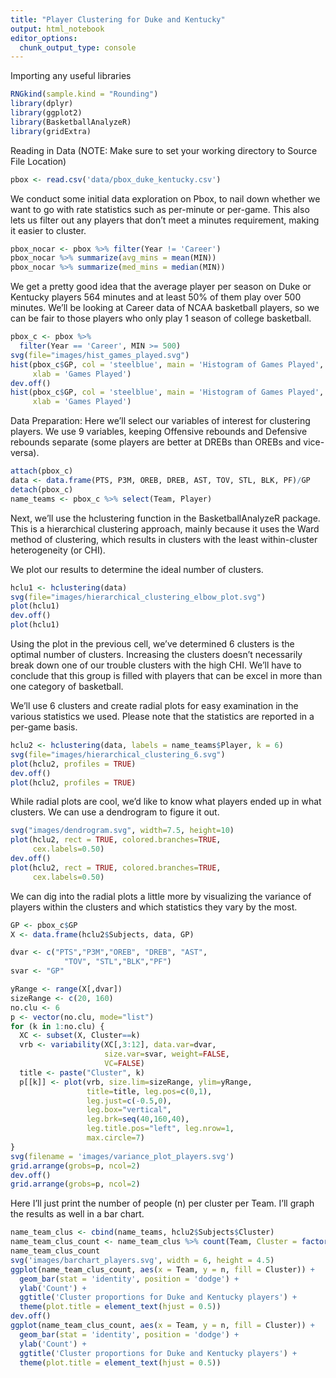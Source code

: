```yaml
---
title: "Player Clustering for Duke and Kentucky"
output: html_notebook
editor_options: 
  chunk_output_type: console
---
```


Importing any useful libraries

```r
RNGkind(sample.kind = "Rounding")
library(dplyr)
library(ggplot2)
library(BasketballAnalyzeR)
library(gridExtra)
```
Reading in Data (NOTE: Make sure to set your working directory to Source File Location)

```r
pbox <- read.csv('data/pbox_duke_kentucky.csv')
```

We conduct some initial data exploration on Pbox, to nail down whether we want to go with rate statistics such as  per-minute or per-game. This also lets us filter out any players that don't meet a minutes requirement, making it easier to cluster.

```r
pbox_nocar <- pbox %>% filter(Year != 'Career')
pbox_nocar %>% summarize(avg_mins = mean(MIN))
pbox_nocar %>% summarize(med_mins = median(MIN))
```

We get a pretty good idea that the average player per season on Duke or Kentucky players 564 minutes and at least 50% of them play over 500 minutes. We'll be looking at Career data of NCAA basketball players, so we can be fair to those players who only play 1 season of college basketball.

```r
pbox_c <- pbox %>% 
  filter(Year == 'Career', MIN >= 500)
svg(file="images/hist_games_played.svg")
hist(pbox_c$GP, col = 'steelblue', main = 'Histogram of Games Played',
     xlab = 'Games Played')
dev.off()
hist(pbox_c$GP, col = 'steelblue', main = 'Histogram of Games Played',
     xlab = 'Games Played')
```

Data Preparation: Here we'll select our variables of interest for clustering players. We use 9 variables, keeping Offensive rebounds and Defensive rebounds separate (some players are better at DREBs than OREBs and vice-versa).

```r
attach(pbox_c)
data <- data.frame(PTS, P3M, OREB, DREB, AST, TOV, STL, BLK, PF)/GP
detach(pbox_c)
name_teams <- pbox_c %>% select(Team, Player)
```

Next, we'll use the hclustering function in the BasketballAnalyzeR package. This is a hierarchical clustering approach, mainly because it uses the Ward method of clustering, which results in clusters with the least within-cluster heterogeneity (or CHI). 

We plot our results to determine the ideal number of clusters.

```r
hclu1 <- hclustering(data)
svg(file="images/hierarchical_clustering_elbow_plot.svg")
plot(hclu1)
dev.off()
plot(hclu1)
```

Using the plot in the previous cell, we've determined 6 clusters is the optimal number of clusters. Increasing the clusters doesn't necessarily break down one of our trouble clusters with the high CHI. We'll have to conclude that this group is filled with players that can be excel in more than one category of basketball.

We'll use 6 clusters and create radial plots for easy examination in the various statistics we used. Please note that the statistics are reported in a per-game basis.

```r
hclu2 <- hclustering(data, labels = name_teams$Player, k = 6)
svg(file="images/hierarchical_clustering_6.svg")
plot(hclu2, profiles = TRUE)
dev.off()
plot(hclu2, profiles = TRUE)
```

While radial plots are cool, we'd like to know what players ended up in what clusters. We can use a dendrogram to figure it out.

```r
svg("images/dendrogram.svg", width=7.5, height=10)
plot(hclu2, rect = TRUE, colored.branches=TRUE,
     cex.labels=0.50)
dev.off()
plot(hclu2, rect = TRUE, colored.branches=TRUE,
     cex.labels=0.50)
```

We can dig into the radial plots a little more by visualizing the variance of players within the clusters and which statistics they vary by the most.

```r
GP <- pbox_c$GP
X <- data.frame(hclu2$Subjects, data, GP)

dvar <- c("PTS","P3M","OREB", "DREB", "AST",
            "TOV", "STL","BLK","PF")
svar <- "GP"

yRange <- range(X[,dvar])
sizeRange <- c(20, 160)
no.clu <- 6
p <- vector(no.clu, mode="list")
for (k in 1:no.clu) {
  XC <- subset(X, Cluster==k)
  vrb <- variability(XC[,3:12], data.var=dvar,
                     size.var=svar, weight=FALSE,
                     VC=FALSE)
  title <- paste("Cluster", k)
  p[[k]] <- plot(vrb, size.lim=sizeRange, ylim=yRange,
                 title=title, leg.pos=c(0,1),
                 leg.just=c(-0.5,0),
                 leg.box="vertical",
                 leg.brk=seq(40,160,40),
                 leg.title.pos="left", leg.nrow=1,
                 max.circle=7)
}
svg(filename = 'images/variance_plot_players.svg')
grid.arrange(grobs=p, ncol=2)
dev.off()
grid.arrange(grobs=p, ncol=2)
```

Here I'll just print the number of people (n) per cluster per Team. I'll graph the results as well in a bar chart.

```r
name_team_clus <- cbind(name_teams, hclu2$Subjects$Cluster)
name_team_clus_count <- name_team_clus %>% count(Team, Cluster = factor(hclu2$Subjects$Cluster))
name_team_clus_count
svg('images/barchart_players.svg', width = 6, height = 4.5)
ggplot(name_team_clus_count, aes(x = Team, y = n, fill = Cluster)) +
  geom_bar(stat = 'identity', position = 'dodge') +
  ylab('Count') +
  ggtitle('Cluster proportions for Duke and Kentucky players') + 
  theme(plot.title = element_text(hjust = 0.5))
dev.off()
ggplot(name_team_clus_count, aes(x = Team, y = n, fill = Cluster)) +
  geom_bar(stat = 'identity', position = 'dodge') +
  ylab('Count') +
  ggtitle('Cluster proportions for Duke and Kentucky players') + 
  theme(plot.title = element_text(hjust = 0.5))
```

